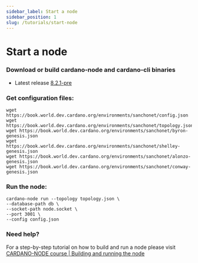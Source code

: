 ```yaml
---
sidebar_label: Start a node
sidebar_position: 1
slug: /tutorials/start-node
---
```


# Start a node

### Download or build cardano-node and cardano-cli binaries

* Latest release [8.2.1-pre](https://github.com/input-output-hk/cardano-node/releases/tag/8.2.1-pre)

### Get configuration files:

```
wget https://book.world.dev.cardano.org/environments/sanchonet/config.json
wget https://book.world.dev.cardano.org/environments/sanchonet/topology.json
wget https://book.world.dev.cardano.org/environments/sanchonet/byron-genesis.json
wget https://book.world.dev.cardano.org/environments/sanchonet/shelley-genesis.json
wget https://book.world.dev.cardano.org/environments/sanchonet/alonzo-genesis.json
wget https://book.world.dev.cardano.org/environments/sanchonet/conway-genesis.json
```

### Run the node:

```
cardano-node run --topology topology.json \
--database-path db \
--socket-path node.socket \
--port 3001 \
--config config.json 
```

### Need help?

For a step-by-step tutorial on how to build and run a node please visit  [CARDANO-NODE course | Building and running the node](https://cardano-course.gitbook.io/cardano-course/handbook/module-1-build-and-run-the-node/building-the-node)